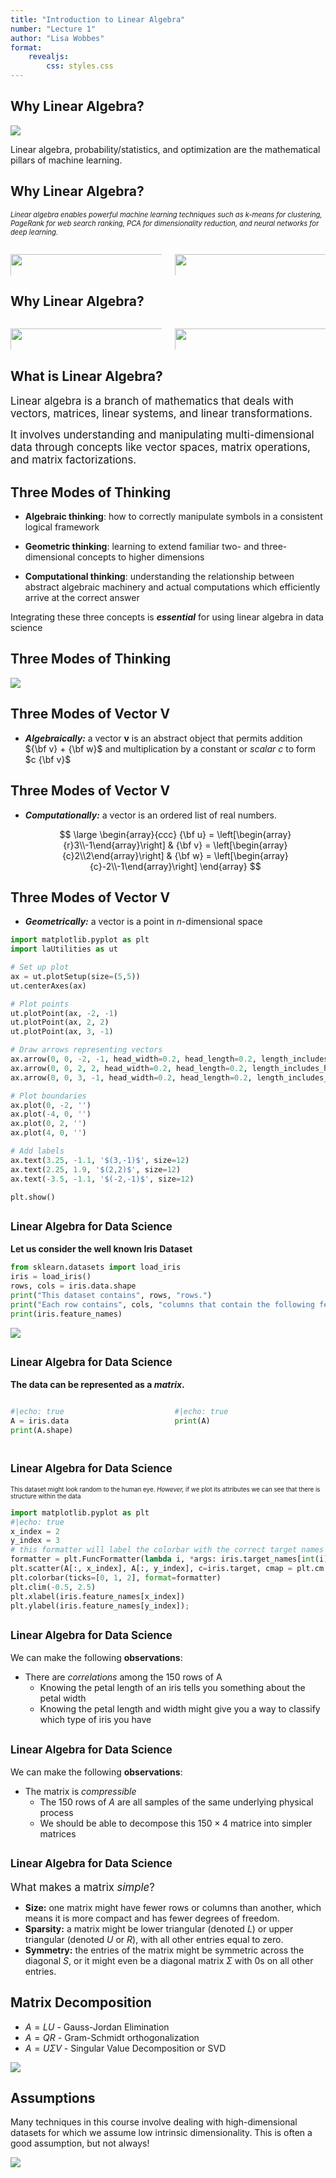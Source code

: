 ```yaml
---
title: "Introduction to Linear Algebra"
number: "Lecture 1"
author: "Lisa Wobbes"
format: 
    revealjs:
        css: styles.css
---
```


## Why Linear Algebra?

::: {.center-image}
![](/images/image1.jpeg)
:::

::: {.center-text}
Linear algebra, probability/statistics, and optimization are the mathematical pillars of machine learning.
:::

## Why Linear Algebra?
<span style="font-size: 0.8em;">
_Linear algebra enables powerful machine learning techniques such as k-means for clustering, PageRank for web search ranking, PCA for dimensionality reduction, and neural networks for deep learning._
</span>

:::{.columns}
::: {.column width="50%"}
![](images/Clustering.png){fig-align="left" width=110%}
:::

::: {.column width="50%"}
![](images/page_rank.png){fig-align="right" width=110%}
:::
:::

## Why Linear Algebra?

:::{.columns}
::: {.column width="50%"}
![](images/PCA_genes_Europe.png){fig-align="left" width=110%}
:::

::: {.column width="50%"}
![](images/Handwritten_digits.png){fig-align="right" width=110%}
:::
:::

## What is Linear Algebra?
:::{.incremental}
:::{.fragment}
<span style="font-size: 1.2em;">
Linear algebra is a branch of mathematics that deals with vectors, matrices, linear systems, and linear transformations. 
</span>

:::
:::{.fragment}
<span style="font-size: 1.2em;">
It involves understanding and manipulating multi-dimensional data through concepts like vector spaces, matrix operations, and matrix factorizations.
</span>

:::
:::

## Three Modes of Thinking
:::{.incremental}

- **Algebraic thinking**: how to correctly manipulate symbols in a consistent logical framework

- **Geometric thinking**: learning to extend familiar two- and three-dimensional concepts to higher dimensions

- **Computational thinking**: understanding the relationship between abstract algebraic machinery and actual computations which efficiently arrive at the correct answer

:::{.fragment}
Integrating these three concepts is **_essential_** for using linear algebra in data science

:::

:::

## Three Modes of Thinking
:::{center-text}
![](images/01-modes.jpg)
:::

## Three Modes of Vector V
- **_Algebraically:_** a vector $\mathbf{v}$ is an abstract object that permits addition ${\bf v} + {\bf w}$ and multiplication by a constant or *scalar* $c$ to form $c {\bf v}$

## Three Modes of Vector V
- **_Computationally:_** a vector is an ordered list of real numbers.

  $$
  \large \begin{array}{ccc}
  {\bf u} = \left[\begin{array}{r}3\\-1\end{array}\right] &
  {\bf v} = \left[\begin{array}{c}2\\2\end{array}\right] &
  {\bf w} = \left[\begin{array}{c}-2\\-1\end{array}\right]
  \end{array}
  $$

## Three Modes of Vector V
- **_Geometrically:_** a vector is a point in $n$-dimensional space

:::{.center-text}
```python
import matplotlib.pyplot as plt
import laUtilities as ut

# Set up plot
ax = ut.plotSetup(size=(5,5))
ut.centerAxes(ax)

# Plot points
ut.plotPoint(ax, -2, -1)
ut.plotPoint(ax, 2, 2)
ut.plotPoint(ax, 3, -1)

# Draw arrows representing vectors
ax.arrow(0, 0, -2, -1, head_width=0.2, head_length=0.2, length_includes_head=True)
ax.arrow(0, 0, 2, 2, head_width=0.2, head_length=0.2, length_includes_head=True)
ax.arrow(0, 0, 3, -1, head_width=0.2, head_length=0.2, length_includes_head=True)

# Plot boundaries
ax.plot(0, -2, '')
ax.plot(-4, 0, '')
ax.plot(0, 2, '')
ax.plot(4, 0, '')

# Add labels
ax.text(3.25, -1.1, '$(3,-1)$', size=12)
ax.text(2.25, 1.9, '$(2,2)$', size=12)
ax.text(-3.5, -1.1, '$(-2,-1)$', size=12)

plt.show()
```
:::
## <span style="font-size: .8em;">Linear Algebra for Data Science</span>
:::{.center-text}
**Let us consider the well known Iris Dataset**
:::
<!-- Make the image a little smaller and the code tab smaller -->
```python
from sklearn.datasets import load_iris
iris = load_iris()
rows, cols = iris.data.shape
print("This dataset contains", rows, "rows.")
print("Each row contains", cols, "columns that contain the following features:")
print(iris.feature_names)
```
:::{center-text}
![](images/01-iris.png)
:::

## <span style="font-size: .8em;">Linear Algebra for Data Science</span>
:::{.center-text}
**The data can be represented as a _matrix_.**
:::

:::{.columns}

:::{.column width="50%"}
```python
#|echo: true
A = iris.data
print(A.shape)

```
:::

:::{.column width="50%"}
```python
#|echo: true
print(A)
```
:::

:::

## <span style="font-size: .8em;">Linear Algebra for Data Science</span>

<span style="font-size: .7em;">This dataset might look random to the human eye. _However,_ if we plot its attributes we can see that there is structure within the data</span>

:::{.center-text}
```python
import matplotlib.pyplot as plt
#|echo: true
x_index = 2
y_index = 3 
# this formatter will label the colorbar with the correct target names
formatter = plt.FuncFormatter(lambda i, *args: iris.target_names[int(i)])
plt.scatter(A[:, x_index], A[:, y_index], c=iris.target, cmap = plt.cm.get_cmap('RdYlBu', 3))
plt.colorbar(ticks=[0, 1, 2], format=formatter)
plt.clim(-0.5, 2.5)
plt.xlabel(iris.feature_names[x_index])
plt.ylabel(iris.feature_names[y_index]);
```
:::

## <span style="font-size: .8em;">Linear Algebra for Data Science</span>
We can make the following __observations__:

:::{.incremental}
- There are _correlations_ among the 150 rows of A
  - Knowing the petal length of an iris tells you something about the petal width
  - Knowing the petal length and width might give you a way to classify which type of iris you have
:::

## <span style="font-size: .8em;">Linear Algebra for Data Science</span>
We can make the following __observations__:

:::{.incremental}
- The matrix is _compressible_
  - The 150 rows of $A$ are all samples of the same underlying physical process
  - We should be able to decompose this $150 \times 4$ matrice into simpler matrices
:::

## <span style="font-size: .8em;">Linear Algebra for Data Science</span>

:::{.center-text}
<span style="font-size: 1.2em;">What makes a matrix _simple_?</span>
:::

:::{.incremental}
- **Size:** one matrix might have fewer rows or columns than another, which means it is more compact and has fewer degrees of freedom.
- **Sparsity:** a matrix might be lower triangular (denoted $L$) or upper triangular (denoted $U$ or $R$), with all other entries equal to zero.
- **Symmetry:** the entries of the matrix might be symmetric across the diagonal $S$, or it might even be a diagonal matrix $\Sigma$ with 0s on all other entries.

:::

## Matrix Decomposition
- $A = L U$ - Gauss-Jordan Elimination
- $A = Q R$ - Gram-Schmidt orthogonalization
- $A = U \Sigma V$ - Singular Value Decomposition or SVD

:::{.center-text}
![](images/01-svd.png)
:::

## Assumptions
Many techniques in this course involve dealing with high-dimensional datasets for which we assume low intrinsic dimensionality. This is often a good assumption, but not always!

:::{.center-text}
![](images/01-spurious.png)
:::